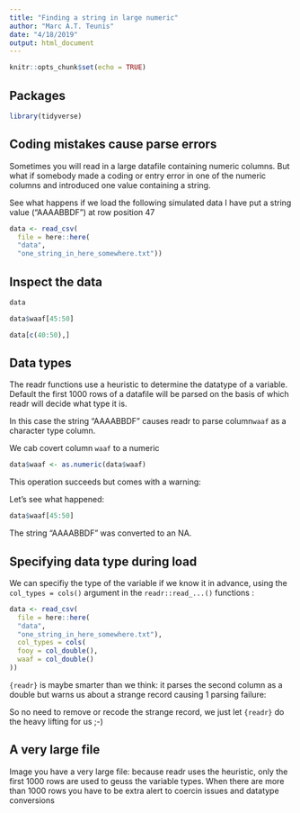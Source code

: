 ```yaml
---
title: "Finding a string in large numeric"
author: "Marc A.T. Teunis"
date: "4/18/2019"
output: html_document
---
```


```r
knitr::opts_chunk$set(echo = TRUE)
```

## Packages
```r
library(tidyverse)
```

## Coding mistakes cause parse errors
Sometimes you will read in a large datafile containing numeric columns. But what if somebody made a coding or entry error in one of the numeric columns and introduced one value containing a string. 

See what happens if we load the following simulated data
I have put a string value ("AAAABBDF") at row position 47 
```r
data <- read_csv(
  file = here::here(
  "data",
  "one_string_in_here_somewhere.txt"))

```

## Inspect the data
```r
data

data$waaf[45:50]

data[c(40:50),]
```

## Data types
The readr functions use a heuristic to determine the datatype of a variable. Default the first 1000 rows of a datafile will be parsed on the basis of which readr will decide what type it is.

In this case the string "AAAABBDF" causes readr to parse column`waaf` as a character type column.

We cab covert column `waaf` to a numeric
```r
data$waaf <- as.numeric(data$waaf)

```

This operation succeeds but comes with a warning:

Let's see what happened:

```r
data$waaf[45:50]
```

The string "AAAABBDF" was converted to an NA.

## Specifying data type during load
We can specifiy the type of the variable if we know it in advance, using the `col_types = cols()` argument in the `readr::read_...()` functions :
```r
data <- read_csv(
  file = here::here(
  "data",
  "one_string_in_here_somewhere.txt"),
  col_types = cols(
  fooy = col_double(),
  waaf = col_double()
))

```

`{readr}` is maybe smarter than we think: it parses the second column as a double but warns us about a strange record causing 1 parsing failure:

So no need to remove or recode the strange record, we just let `{readr}` do the heavy lifting for us ;-)

## A very large file
Image you have a very large file: because readr uses the heuristic, only the first 1000 rows are used to geuss the variable types. When there are more than 1000 rows you have to be extra alert to coercin issues and datatype conversions 


